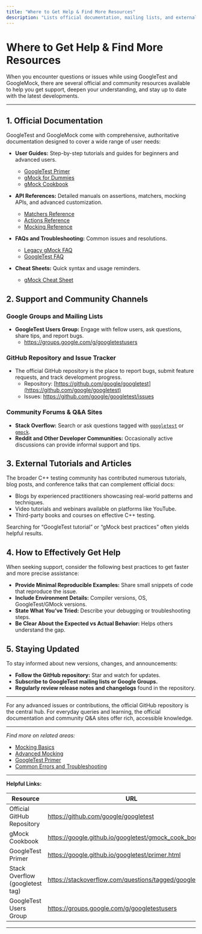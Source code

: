 ```yaml
---
title: "Where to Get Help & Find More Resources"
description: "Lists official documentation, mailing lists, and external community documentation to support users with ongoing questions or advanced issues."
---
```


# Where to Get Help & Find More Resources

When you encounter questions or issues while using GoogleTest and GoogleMock, there are several official and community resources available to help you get support, deepen your understanding, and stay up to date with the latest developments.

---

## 1. Official Documentation

GoogleTest and GoogleMock come with comprehensive, authoritative documentation designed to cover a wide range of user needs:

- **User Guides:** Step-by-step tutorials and guides for beginners and advanced users.
  - [GoogleTest Primer](https://google.github.io/googletest/primer.html)
  - [gMock for Dummies](https://google.github.io/googletest/gmock_for_dummies.html)
  - [gMock Cookbook](https://google.github.io/googletest/gmock_cook_book.html)

- **API References:** Detailed manuals on assertions, matchers, mocking APIs, and advanced customization.
  - [Matchers Reference](https://google.github.io/googletest/reference/matchers.html)
  - [Actions Reference](https://google.github.io/googletest/reference/actions.html)
  - [Mocking Reference](https://google.github.io/googletest/reference/mocking.html)

- **FAQs and Troubleshooting:** Common issues and resolutions.
  - [Legacy gMock FAQ](https://google.github.io/googletest/gmock_faq.html)
  - [GoogleTest FAQ](https://google.github.io/googletest/googletest-faq.html)

- **Cheat Sheets:** Quick syntax and usage reminders.
  - [gMock Cheat Sheet](https://google.github.io/googletest/gmock_cheat_sheet.html)

## 2. Support and Community Channels

### Google Groups and Mailing Lists

- **GoogleTest Users Group:** Engage with fellow users, ask questions, share tips, and report bugs.
  - https://groups.google.com/g/googletestusers

### GitHub Repository and Issue Tracker

- The official GitHub repository is the place to report bugs, submit feature requests, and track development progress.
  - Repository: [https://github.com/google/googletest](https://github.com/google/googletest)
  - Issues: https://github.com/google/googletest/issues

### Community Forums & Q&A Sites

- **Stack Overflow:** Search or ask questions tagged with [`googletest`](https://stackoverflow.com/questions/tagged/googletest) or [`gmock`](https://stackoverflow.com/questions/tagged/gmock).
- **Reddit and Other Developer Communities:** Occasionally active discussions can provide informal support and tips.

## 3. External Tutorials and Articles

The broader C++ testing community has contributed numerous tutorials, blog posts, and conference talks that can complement official docs:

- Blogs by experienced practitioners showcasing real-world patterns and techniques.
- Video tutorials and webinars available on platforms like YouTube.
- Third-party books and courses on effective C++ testing.

Searching for “GoogleTest tutorial” or “gMock best practices” often yields helpful results.

## 4. How to Effectively Get Help

When seeking support, consider the following best practices to get faster and more precise assistance:

- **Provide Minimal Reproducible Examples:** Share small snippets of code that reproduce the issue.
- **Include Environment Details:** Compiler versions, OS, GoogleTest/GMock versions.
- **State What You’ve Tried:** Describe your debugging or troubleshooting steps.
- **Be Clear About the Expected vs Actual Behavior:** Helps others understand the gap.

## 5. Staying Updated

To stay informed about new versions, changes, and announcements:

- **Follow the GitHub repository:** Star and watch for updates.
- **Subscribe to GoogleTest mailing lists or Google Groups.**
- **Regularly review release notes and changelogs** found in the repository.

---

For any advanced issues or contributions, the official GitHub repository is the central hub. For everyday queries and learning, the official documentation and community Q&A sites offer rich, accessible knowledge.

---

_Find more on related areas:_
- [Mocking Basics](../guides/mocking-and-test-doubles/mock-basics.md)
- [Advanced Mocking](../guides/mocking-and-test-doubles/advanced-mocking.md)
- [GoogleTest Primer](../guides/getting-started/writing-basic-tests.md)
- [Common Errors and Troubleshooting](../faq/troubleshooting/common-errors.md)

---

**Helpful Links:**

| Resource                           | URL                                                   |
|----------------------------------|-------------------------------------------------------|
| Official GitHub Repository        | https://github.com/google/googletest                  |
| gMock Cookbook                   | https://google.github.io/googletest/gmock_cook_book.html |
| GoogleTest Primer                | https://google.github.io/googletest/primer.html       |
| Stack Overflow (googletest tag) | https://stackoverflow.com/questions/tagged/googletest|
| GoogleTest Users Group           | https://groups.google.com/g/googletestusers           |

---